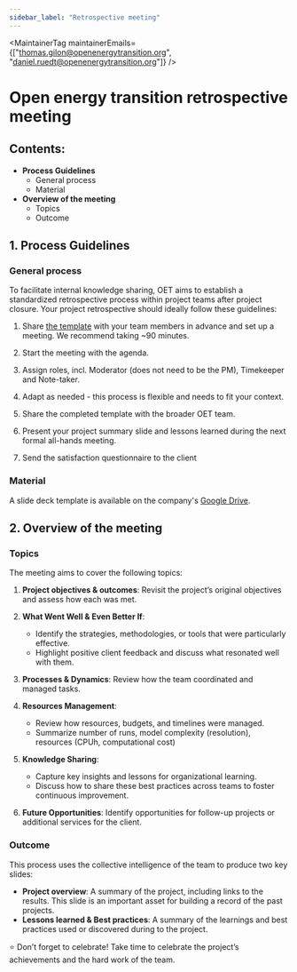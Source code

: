 ```yaml
---
sidebar_label: "Retrospective meeting"
---
```



<MaintainerTag maintainerEmails={["thomas.gilon@openenergytransition.org", "daniel.ruedt@openenergytransition.org"]} />

# Open energy transition retrospective meeting

## Contents:
- **Process Guidelines**
  - General process
  - Material
- **Overview of the meeting**
  - Topics
  - Outcome


## 1. Process Guidelines

### General process
To facilitate internal knowledge sharing, OET aims to establish a standardized retrospective process within project teams after project closure. Your project retrospective should ideally follow these guidelines:

1. Share [the template](https://docs.google.com/presentation/d/1uq9vFDLqzjs5wcra-26k10tyrjaDSaR8-R4K3ITTe5Q) with your team members in advance and set up a meeting. We recommend taking ~90 minutes.

2. Start the meeting with the agenda.

3. Assign roles, incl. Moderator (does not need to be the PM), Timekeeper and Note-taker.

4. Adapt as needed - this process is flexible and needs to fit your context.

5. Share the completed template with the broader OET team.

6. Present your project summary slide and lessons learned during the next formal all-hands meeting.

7. Send the satisfaction questionnaire to the client


### Material

A slide deck template is available on the company's [Google Drive](https://docs.google.com/presentation/d/1uq9vFDLqzjs5wcra-26k10tyrjaDSaR8-R4K3ITTe5Q).

## 2. Overview of the meeting

### Topics
The meeting aims to cover the following topics:

1. **Project objectives & outcomes**: Revisit the project’s original objectives and assess how each was met.
2. **What Went Well & Even Better If**:
   * Identify the strategies, methodologies, or tools that were particularly effective.
   * Highlight positive client feedback and discuss what resonated well with them.
3. **Processes & Dynamics**: Review how the team coordinated and managed tasks.
4. **Resources Management**:
   * Review how resources, budgets, and timelines were managed.
   * Summarize number of runs, model complexity (resolution), resources (CPUh, computational cost)
5. **Knowledge Sharing**:
   * Capture key insights and lessons for organizational learning.
   * Discuss how to share these best practices across teams to foster continuous improvement.

6. **Future Opportunities**: Identify opportunities for follow-up projects or additional services for the client.

### Outcome

This process uses the collective intelligence of the team to produce two key slides:
* **Project overview**: A summary of the project, including links to the results. This slide is an important asset for building a record of the past projects.
* **Lessons learned & Best practices**: A summary of the learnings and best practices used or discovered during to the project.

⭐ Don’t forget to celebrate! Take time to celebrate the project’s achievements and the hard work of the team.
